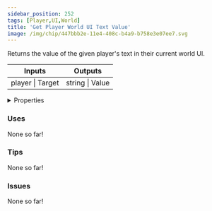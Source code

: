 ```yaml
---
sidebar_position: 252
tags: [Player,UI,World]
title: 'Get Player World UI Text Value'
image: /img/chip/447bbb2e-11e4-408c-b4a9-b758e3e07ee7.svg
---
```


Returns the value of the given player's text in their current world UI.



<IChip uuid="447bbb2e-11e4-408c-b4a9-b758e3e07ee7"/>

<table><thead><tr><th>Inputs</th><th>Outputs</th></tr></thead><tbody><tr><td>player | Target</td><td>string | Value</td></tr></tbody></table>

<details>
  <summary>Properties</summary>
  <div>
    <div>
    <table>
      <tbody>
        <tr>
          <td>Is beta required?</td>
          <td>No</td>
        </tr>
        <tr>
          <td>Is chip a trolling risk?</td>
          <td>No</td>
        </tr>
        <tr>
          <td>Is chip a role assignment risk?</td>
          <td>No</td>
        </tr>
        <tr>
          <td>Chip UUID</td>
          <td>447bbb2e-11e4-408c-b4a9-b758e3e07ee7</td>
        </tr>
        <tr>
          <td>Room availability</td>
          <td>Available everywhere</td>
        </tr>
      </tbody>
    </table>
    </div>
  </div>
</details>

### Uses

None so far!

### Tips

None so far!

### Issues

None so far!